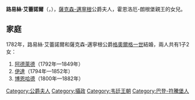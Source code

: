 {{Multiple issues|
{{Expand language|1=en|time=2021-02-12T08:49:52+00:00}}
{{Unreferenced|time=2021-02-12T08:49:52+00:00}}
}}
{{Infobox noble
| name        = 路易絲·艾蕾諾爾
| title       = 薩克森-邁寧根公爵夫人
| image       = LouiseEleonoreSaMei.JPG
| image_size  = 200px
| birth_date  = {{birth date|1763|8|11|df=y}}
| birth_place = [[朗根堡|朗根堡]]
| death_date  = {{death date and age|1837|4|30|1763|8|11|df=y}}
| death_place = [[邁寧根|邁寧根]]
| noble family= [[霍恩洛厄家族|霍恩洛厄家族]]
| father      = [[克里斯蒂安·阿爾布雷希特_(霍恩洛厄-朗根堡)|克里斯蒂安·阿爾布雷希特]]
| mother      = [[斯托貝格-蓋登的卡羅琳|斯托貝格-蓋登的卡羅琳]]
}}
'''路易絲·艾蕾諾爾'''（{{lang-de|Louise Eleonore}}，{{bd|1763年|8月11日|1837年|4月30日}}），[[薩克森-邁寧根|薩克森-邁寧根]]公爵夫人，霍恩洛厄-朗根堡親王{{le|克里斯蒂安·阿爾布雷希特 (霍恩洛厄-朗根堡)|Christian Albrecht, Prince of Hohenlohe-Langenburg|克里斯蒂安·阿爾布雷希特}}的女兒。

== 家庭 ==
1782年，路易絲·艾蕾諾爾和薩克森-邁寧根公爵[[格奧爾格一世_(薩克森-邁寧根)|格奧爾格一世]]結婚，兩人共有1子2女：
# [[阿德萊德_(薩克森-邁寧根)|阿德萊德]]（1792年—1849年）
# [[薩克森-邁寧根的伊達|伊達]]（1794年—1852年）
# [[博恩哈德二世_(薩克森-邁寧根)|博恩哈德]]（1800年—1882年）

[[Category:公爵夫人|Category:公爵夫人]]
[[Category:攝政|Category:攝政]]
[[Category:韦廷王朝|Category:韦廷王朝]]
[[Category:巴登-符騰堡人|Category:巴登-符騰堡人]]